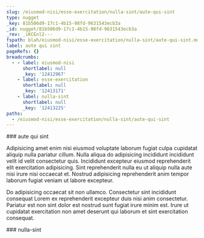 ```yaml
---
slug: /eiusmod-nisi/esse-exercitation/nulla-sint/aute-qui-sint
type: nugget
_key: 81b506d9-17c1-4b15-98fd-9631543ecb3a
_id: nugget/81b506d9-17c1-4b15-98fd-9631543ecb3a
_rev: _iKCEnl2---
fspath: blah/eiusmod-nisi/esse-exercitation/nulla-sint/aute-qui-sint.md
label: aute qui sint
pageRefs: {}
breadcrumbs:
  - - label: eiusmod-nisi
      shortlabel: null
      _key: '12412967'
    - label: esse-exercitation
      shortlabel: null
      _key: '12413171'
    - label: nulla-sint
      shortlabel: null
      _key: '12413225'
paths:
  - /eiusmod-nisi/esse-exercitation/nulla-sint/aute-qui-sint
---
```


<NuggetArea>
<Nugget slug="/eiusmod-nisi/esse-exercitation/nulla-sint/aute-qui-sint" type="nugget" _key="81b506d9-17c1-4b15-98fd-9631543ecb3a" _id="nugget/81b506d9-17c1-4b15-98fd-9631543ecb3a" _rev="_iKCEnl2---" fspath="blah/eiusmod-nisi/esse-exercitation/nulla-sint/aute-qui-sint.md" label="aute qui sint" paths="/eiusmod-nisi/esse-exercitation/nulla-sint/aute-qui-sint">
<NuggetBody>
### aute qui sint

Adipisicing amet enim nisi eiusmod voluptate laborum fugiat culpa cupidatat aliquip nulla pariatur cillum. Nulla aliqua do adipisicing incididunt incididunt velit id velit consectetur quis. Incididunt excepteur eiusmod reprehenderit elit exercitation adipisicing. Sint reprehenderit nulla eu ut aliquip nulla aute nisi irure nisi occaecat et. Nostrud adipisicing reprehenderit anim tempor laborum fugiat veniam ut labore excepteur.

Do adipisicing occaecat sit non ullamco. Consectetur sint incididunt consequat Lorem ex reprehenderit excepteur duis nisi anim consectetur. Pariatur est non sint dolor est nostrud sunt fugiat irure minim est. Irure ut cupidatat exercitation non amet deserunt qui laborum et sint exercitation consequat.

</NuggetBody>
<Breadcrumbs>
<Crumbs>
<Crumb _key="12412967" label="eiusmod-nisi" /><Crumb _key="12413171" label="esse-exercitation" /><Crumb _key="12413225" label="nulla-sint" />
</Crumbs>
</Breadcrumbs>
</Nugget>

<NuggetsInbound>
</NuggetsInbound>
<NuggetsOutbound>
</NuggetsOutbound>
</NuggetArea>
<PassagesInbound>
<Passage direction="inbound" type="passage" _key="12413225" _id="passage/12413225" _rev="_iKCEnly--A" label="nulla-sint" passage="nulla-sint" fspath="blah/eiusmod-nisi/esse-exercitation/nulla-sint" paths="/eiusmod-nisi/esse-exercitation/nulla-sint" slug="/eiusmod-nisi/esse-exercitation/nulla-sint">
<NuggetBody>
### nulla-sint

</NuggetBody>
<Breadcrumbs>
<Crumbs>
<Crumb _key="12412967" label="eiusmod-nisi" /><Crumb _key="12413171" label="esse-exercitation" />
</Crumbs>
</Breadcrumbs>
</Passage>

</PassagesInbound>
<PassagesOutbound>
</PassagesOutbound>